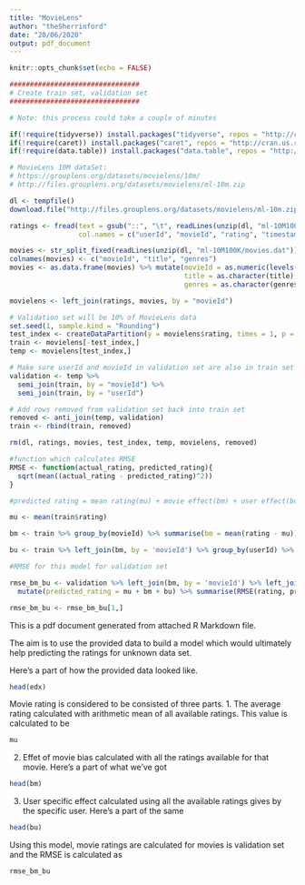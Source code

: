 ```yaml
---
title: "MovieLens"
author: "theSherrinford"
date: "20/06/2020"
output: pdf_document
---
```


```r
knitr::opts_chunk$set(echo = FALSE)
```

```r
################################
# Create train set, validation set 
################################

# Note: this process could take a couple of minutes

if(!require(tidyverse)) install.packages("tidyverse", repos = "http://cran.us.r-project.org")
if(!require(caret)) install.packages("caret", repos = "http://cran.us.r-project.org")
if(!require(data.table)) install.packages("data.table", repos = "http://cran.us.r-project.org")

# MovieLens 10M dataSet:
# https://grouplens.org/datasets/movielens/10m/
# http://files.grouplens.org/datasets/movielens/ml-10m.zip

dl <- tempfile()
download.file("http://files.grouplens.org/datasets/movielens/ml-10m.zip", dl)

ratings <- fread(text = gsub("::", "\t", readLines(unzip(dl, "ml-10M100K/ratings.dat"))),
                 col.names = c("userId", "movieId", "rating", "timestamp"))

movies <- str_split_fixed(readLines(unzip(dl, "ml-10M100K/movies.dat")), "\\::", 3)
colnames(movies) <- c("movieId", "title", "genres")
movies <- as.data.frame(movies) %>% mutate(movieId = as.numeric(levels(movieId))[movieId],
                                           title = as.character(title),
                                           genres = as.character(genres))

movielens <- left_join(ratings, movies, by = "movieId")

# Validation set will be 10% of MovieLens data
set.seed(1, sample.kind = "Rounding")
test_index <- createDataPartition(y = movielens$rating, times = 1, p = 0.1, list = FALSE)
train <- movielens[-test_index,]
temp <- movielens[test_index,]

# Make sure userId and movieId in validation set are also in train set
validation <- temp %>% 
  semi_join(train, by = "movieId") %>%
  semi_join(train, by = "userId")

# Add rows removed from validation set back into train set
removed <- anti_join(temp, validation)
train <- rbind(train, removed)

rm(dl, ratings, movies, test_index, temp, movielens, removed)

#function which calculates RMSE
RMSE <- function(actual_rating, predicted_rating){
  sqrt(mean((actual_rating - predicted_rating)^2))
}

#predicted rating = mean rating(mu) + movie effect(bm) + user effect(bu)

mu <- mean(train$rating)

bm <- train %>% group_by(movieId) %>% summarise(bm = mean(rating - mu))

bu <- train %>% left_join(bm, by = 'movieId') %>% group_by(userId) %>% summarise(bu = mean(rating - bm - mu))

#RMSE for this model for validation set

rmse_bm_bu <- validation %>% left_join(bm, by = 'movieId') %>% left_join(bu, by = 'userId') %>% 
  mutate(predicted_rating = mu + bm + bu) %>% summarise(RMSE(rating, predicted_rating))

rmse_bm_bu <- rmse_bm_bu[1,]
```

This is a pdf document generated from attached R Markdown file.

The aim is to use the provided data to build a model which would ultimately help predicting the ratings for unknown data set.

Here's a part of how the provided data looked like.
```r
head(edx)
```
Movie rating is considered to be consisted of three parts.
1. The average rating calculated with arithmetic mean of all available ratings.
This value is calculated to be
```r
mu
```
2. Effet of movie bias calculated with all the ratings available for that movie.
Here's a part of what we've got
```r
head(bm)
```
3. User specific effect calculated using all the available ratings gives by the specific user.
Here's a part of the same
```r
head(bu)
```

Using this model, movie ratings are calculated for movies is validation set and the RMSE is calculated as
```r
rmse_bm_bu
```